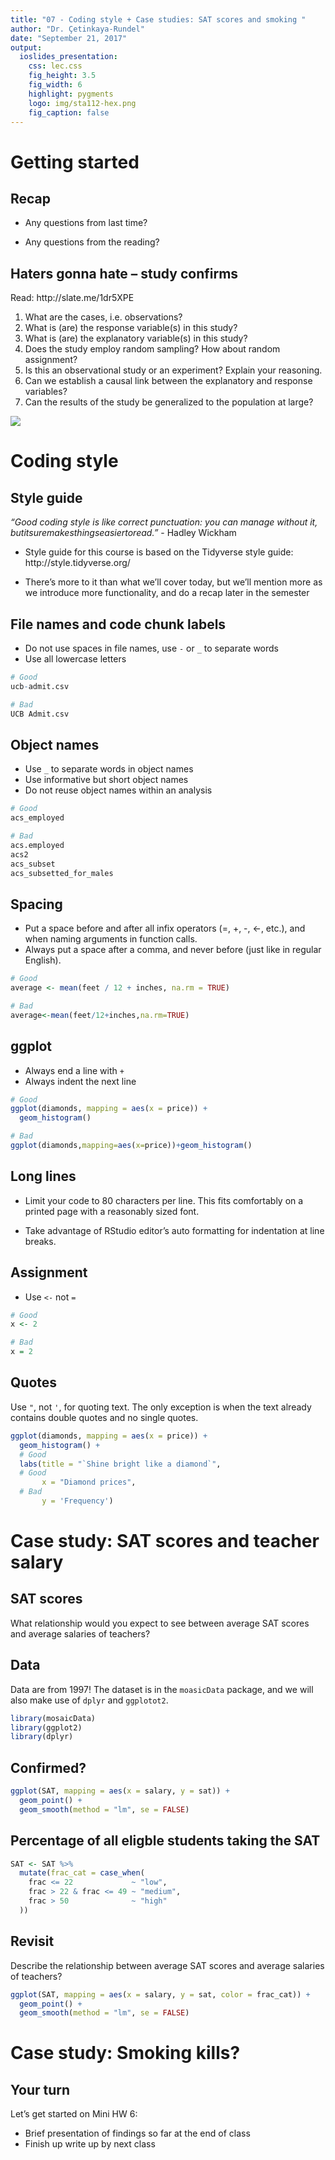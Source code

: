 ```yaml
---
title: "07 - Coding style + Case studies: SAT scores and smoking "
author: "Dr. Çetinkaya-Rundel"
date: "September 21, 2017"
output:
  ioslides_presentation:
    css: lec.css
    fig_height: 3.5
    fig_width: 6
    highlight: pygments
    logo: img/sta112-hex.png
    fig_caption: false
---
```


# Getting started

## Recap

- Any questions from last time?

- Any questions from the reading?

## Haters gonna hate -- study confirms {.smaller}

<div class="columns-2">
Read: http://slate.me/1dr5XPE

1. What are the cases, i.e. observations?
2. What is (are) the response variable(s) in this study?
3. What is (are) the explanatory variable(s) in this study?
4. Does the study employ random sampling? How about random assignment?
5. Is this an observational study or an experiment? Explain your reasoning.
6. Can we establish a causal link between the explanatory and response variables?
7. Can the results of the study be generalized to the population at large?

![](img/07/haters.jpg)
</div>

# Coding style

## Style guide

*"Good coding style is like correct punctuation: you can manage without it, butitsuremakesthingseasiertoread."*
- Hadley Wickham

- Style guide for this course is based on the Tidyverse style guide: http://style.tidyverse.org/

- There's more to it than what we'll cover today, but we'll mention more as we introduce more functionality, and do a recap later in the semester

## File names and code chunk labels

- Do not use spaces in file names, use `-` or `_` to separate words
- Use all lowercase letters

```r
# Good
ucb-admit.csv

# Bad
UCB Admit.csv
```

## Object names

- Use `_` to separate words in object names
- Use informative but short object names
- Do not reuse object names within an analysis

```r
# Good
acs_employed

# Bad
acs.employed
acs2
acs_subset
acs_subsetted_for_males
```

## Spacing

- Put a space before and after all infix operators (=, +, -, <-, etc.), and when naming arguments in function calls. 
- Always put a space after a comma, and never before (just like in regular English).

```r
# Good
average <- mean(feet / 12 + inches, na.rm = TRUE)

# Bad
average<-mean(feet/12+inches,na.rm=TRUE)
```

## ggplot

- Always end a line with `+`
- Always indent the next line

```r
# Good
ggplot(diamonds, mapping = aes(x = price)) +
  geom_histogram()

# Bad
ggplot(diamonds,mapping=aes(x=price))+geom_histogram()
```

## Long lines

- Limit your code to 80 characters per line. This fits comfortably on a printed page with a reasonably sized font.

- Take advantage of RStudio editor's auto formatting for indentation at line breaks.

## Assignment

- Use `<-` not `=`

```r
# Good
x <- 2

# Bad
x = 2
```

## Quotes

Use `"`, not `'`, for quoting text. The only exception is when the text already contains double quotes and no single quotes.

```r
ggplot(diamonds, mapping = aes(x = price)) +
  geom_histogram() +
  # Good
  labs(title = "`Shine bright like a diamond`",
  # Good
       x = "Diamond prices",
  # Bad
       y = 'Frequency')
```

# Case study: SAT scores and teacher salary

## SAT scores

<div id="question">
What relationship would you expect to see between average SAT scores and average salaries of teachers?
</div>

## Data

Data are from 1997! The dataset is in the `moasicData` package, and we will also make use of `dplyr` and `ggplotot2`.

```r
library(mosaicData)
library(ggplot2)
library(dplyr)
```

## Confirmed?

```r
ggplot(SAT, mapping = aes(x = salary, y = sat)) +
  geom_point() +
  geom_smooth(method = "lm", se = FALSE)
```

## Percentage of all eligble students taking the SAT

```r
SAT <- SAT %>%
  mutate(frac_cat = case_when(
    frac <= 22             ~ "low",
    frac > 22 & frac <= 49 ~ "medium",
    frac > 50              ~ "high"
  ))
```

## Revisit

<div id="question">
Describe the relationship between average SAT scores and average salaries of teachers?
</div>

```r
ggplot(SAT, mapping = aes(x = salary, y = sat, color = frac_cat)) +
  geom_point() +
  geom_smooth(method = "lm", se = FALSE)
```

# Case study: Smoking kills?

## Your turn

Let's get started on Mini HW 6: 

- Brief presentation of findings so far at the end of class
- Finish up write up by next class
